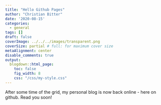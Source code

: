 ```yaml
---
title: "Hello Github Pages"
author: "Christian Bitter"
date: '2020-08-15'
categories:
  - general
tags: []
draft: false
coverImage: ../../../images/transparent.png  
coverSize: partial # full: for maximum cover size
metaAlignment: center
disable_comments: true
output:
  blogdown::html_page:
    toc: false
    fig_width: 8
    css: "/css/my-style.css"
---
```


After some time of the grid, my personal blog is now back online - here on github.
Read you soon!
